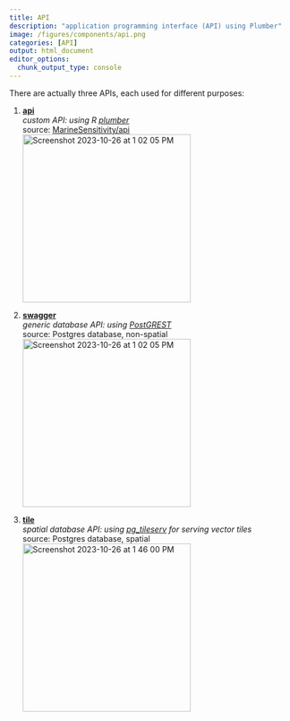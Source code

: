 ```yaml
---
title: API
description: "application programming interface (API) using Plumber"
image: /figures/components/api.png
categories: [API]
output: html_document
editor_options: 
  chunk_output_type: console
---
```


There are actually three APIs, each used for different purposes:

1. [**api**](https://api.marinesensitivity.org)\
  _custom API: using R [plumber](https://www.rplumber.io/)_\
  source: [MarineSensitivity/api]( https://github.com/MarineSensitivity/api/blob/main/plumber.R)\
  <img width="300" alt="Screenshot 2023-10-26 at 1 02 05 PM" src="https://github.com/MarineSensitivity/server/assets/2837257/3ff49d8c-8569-4111-9e63-2998960ea192">\
  
1. [**swagger**](https://swagger.marinesensitivity.org)\
  _generic database API: using [PostGREST](https://postgrest.org/en/stable/)_\
  source: Postgres database, non-spatial\
  <img width="300" alt="Screenshot 2023-10-26 at 1 02 05 PM" src="https://github.com/MarineSensitivity/server/assets/2837257/787cc7b6-b1cd-4c1a-b896-4f17777b1d7d">\

1. [**tile**](https://tile.marinesensitivity.org)\
  _spatial database API: using [pg_tileserv](https://postgrest.org/en/stable/) for serving vector tiles_\
  source: Postgres database, spatial\
  <img width="300" alt="Screenshot 2023-10-26 at 1 46 00 PM" src="https://github.com/MarineSensitivity/server/assets/2837257/73398fe2-4b09-4ec9-8b14-2ef25165ecf4">\


